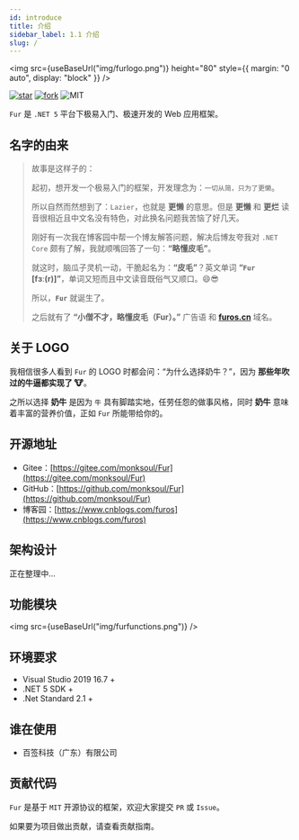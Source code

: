 ```yaml
---
id: introduce
title: 介绍
sidebar_label: 1.1 介绍
slug: /
---
```



<img
  src={useBaseUrl("img/furlogo.png")}
  height="80"
  style={{ margin: "0 auto", display: "block" }}
/>

<div style={{textAlign:"center",marginTop:25}}>


[![star](https://gitee.com/monksoul/Fur/badge/star.svg?theme=dark)](https://gitee.com/monksoul/Fur/stargazers) [![fork](https://gitee.com/monksoul/Fur/badge/fork.svg?theme=dark)](https://gitee.com/monksoul/Fur/members) ![MIT](https://img.shields.io/badge/license-MIT-3963bc.svg)

</div>


<div style={{textAlign:"center"}}>


`Fur` 是 `.NET 5` 平台下极易入门、极速开发的 Web 应用框架。

</div>


## 名字的由来

> 故事是这样子的：
>
> 起初，想开发一个极易入门的框架，开发理念为：`一切从简，只为了更懒`。
>
> 所以自然而然想到了：`Lazier`，也就是 **更懒** 的意思。但是 **更懒** 和 **更烂** 读音很相近且中文名没有特色，对此换名问题我苦恼了好几天。
>
> 刚好有一次我在博客园中帮一个博友解答问题，解决后博友夸我对 `.NET Core` 颇有了解，我就顺嘴回答了一句：**“略懂皮毛”**。
>
> 就这时，脑瓜子灵机一动，干脆起名为：**“皮毛”**？英文单词 **“`Fur` [fɜː(r)]”**，单词又短而且中文读音既俗气又顺口。😄😎
>
> 所以，**`Fur`** 就诞生了。
>
> 之后就有了 **“小僧不才，略懂皮毛（Fur）。”** 广告语 和 **[furos.cn](https://furos.cn)** 域名。

## 关于 LOGO

我相信很多人看到 `Fur` 的 LOGO 时都会问：“为什么选择奶牛？”，因为 **那些年吹过的牛逼都实现了 🐮**。

之所以选择 **奶牛** 是因为 `牛` 具有脚踏实地，任劳任怨的做事风格，同时 **奶牛** 意味着丰富的营养价值，正如 `Fur` 所能带给你的。

## 开源地址

- Gitee：[https://gitee.com/monksoul/Fur](https://gitee.com/monksoul/Fur)
- GitHub：[https://github.com/monksoul/Fur](https://github.com/monksoul/Fur)
- 博客园：[https://www.cnblogs.com/furos](https://www.cnblogs.com/furos)

## 架构设计

正在整理中...

## 功能模块

<img src={useBaseUrl("img/furfunctions.png")} />

## 环境要求

- Visual Studio 2019 16.7 +
- .NET 5 SDK +
- .Net Standard 2.1 +

## 谁在使用

- 百签科技（广东）有限公司

## 贡献代码

`Fur` 是基于 `MIT` 开源协议的框架，欢迎大家提交 `PR` 或 `Issue`。

如果要为项目做出贡献，请查看贡献指南。